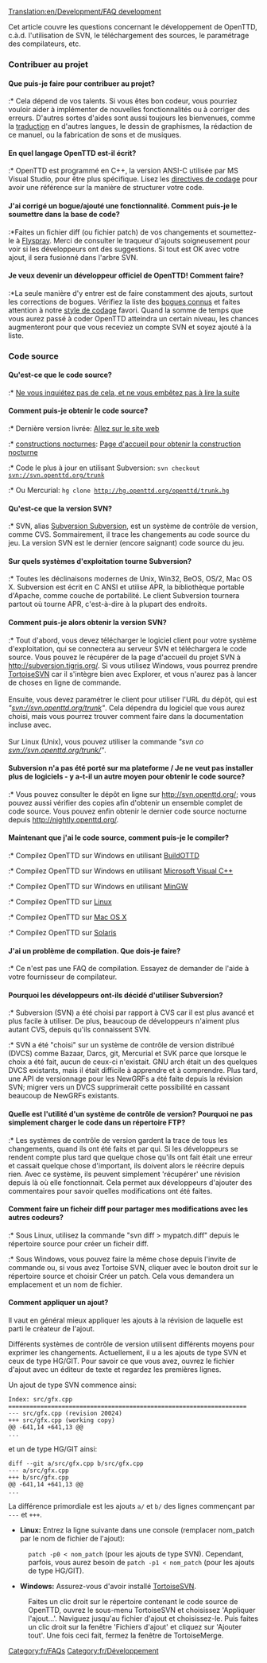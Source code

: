 [[Translation:en/Development/FAQ development]]


Cet article couvre les questions concernant le développement de OpenTTD, c.à.d. l'utilisation de SVN, le téléchargement des sources, le paramétrage des compilateurs, etc.

===Contribuer au projet===
====Que puis-je faire pour contribuer au projet?====
:* Cela dépend de vos talents. Si vous êtes bon codeur, vous pourriez vouloir aider à implémenter de nouvelles fonctionnalités ou à corriger des erreurs. D'autres sortes d'aides sont aussi toujours les bienvenues, comme la [[fr/Archive/Community/Internationalisation|traduction]] en d'autres langues, le dessin de graphismes, la rédaction de ce manuel, ou la fabrication de sons et de musiques.

====En quel langage OpenTTD est-il écrit?====
:* OpenTTD est programmé en C++, la version ANSI-C utilisée par MS Visual Studio, pour être plus spécifique. Lisez les [[fr/Development/Style de codage|directives de codage]] pour avoir une référence sur la manière de structurer votre code.

====J'ai corrigé un bogue/ajouté une fonctionnalité. Comment puis-je le soumettre dans la base de code?====
:*Faites un fichier diff (ou fichier patch) de vos changements et soumettez-le à [http://bugs.openttd.org Flyspray]. Merci de consulter le traqueur d'ajouts soigneusement pour voir si les développeurs ont des suggestions. Si tout est OK avec votre ajout, il sera fusionné dans l'arbre SVN.

====Je veux devenir un développeur officiel de OpenTTD! Comment faire?====
:*La seule manière d'y entrer est de faire constamment des ajouts, surtout les corrections de bogues. Vérifiez la liste des [http://bugs.openttd.org/index.php?string=&project=1&type=1 bogues connus] et faites attention à notre [[fr/Development/Style de codage|style de codage]] favori. Quand la somme de temps que vous aurez passé à coder OpenTTD atteindra un certain niveau, les chances augmenteront pour que vous receviez un compte SVN et soyez ajouté à la liste.

===Code source===
====Qu'est-ce que le code source?====
:* [http://www.google.com/search?q=C%2B%2B+tutorial Ne vous inquiétez pas de cela, et ne vous embêtez pas à lire la suite]

====Comment puis-je obtenir le code source?====
:* Dernière version livrée:  [http://www.openttd.org/download-stable Allez sur le site web]
:* [[fr/Archive/Community/Construction de nuit|constructions nocturnes]]: [http://nightly.openttd.org/ Page d'accueil pour obtenir la construction nocturne]
:* Code le plus à jour en utilisant Subversion: <code>svn checkout svn://svn.openttd.org/trunk</code>
:* Ou Mercurial: <code>hg clone http://hg.openttd.org/openttd/trunk.hg</code>

====Qu'est-ce que la version SVN?====
:* SVN, alias [https://www.wikipedia.org/wiki/fr:Apache Subversion Subversion], est un système de contrôle de version, comme CVS. Sommairement, il trace les changements au code source du jeu. La version SVN est le dernier (encore saignant) code source du jeu.

====Sur quels systèmes d'exploitation tourne Subversion?====
:* Toutes les déclinaisons modernes de Unix, Win32, BeOS, OS/2, Mac OS X. Subversion est écrit en C ANSI et utilise APR, la bibliothèque portable d'Apache, comme couche de portabilité. Le client Subversion tournera partout où tourne APR, c'est-à-dire à la plupart des endroits.

====Comment puis-je alors obtenir la version SVN?====
:* Tout d'abord, vous devez télécharger le logiciel client pour votre système d'exploitation, qui se connectera au serveur SVN et téléchargera le code source. Vous pouvez le récupérer de la page d'accueil du projet SVN à http://subversion.tigris.org/. Si vous utilisez Windows, vous pourrez prendre [http://tortoisesvn.tigris.org/ TortoiseSVN] car il s'intègre bien avec Explorer, et vous n'aurez pas à lancer de choses en ligne de commande.<br><br>Ensuite, vous devez paramétrer le client pour utiliser l'URL du dépôt, qui est ''"svn://svn.openttd.org/trunk"''. Cela dépendra du logiciel que vous aurez choisi, mais vous pourrez trouver comment faire dans la documentation incluse avec.<br><br>Sur Linux (Unix), vous pouvez utiliser la commande ''"svn co svn://svn.openttd.org/trunk/"''.

====Subversion n'a pas été porté sur ma plateforme / Je ne veut pas installer plus de logiciels - y a-t-il un autre moyen pour obtenir le code source?====
:* Vous pouvez consulter le dépôt en ligne sur http://svn.openttd.org/; vous pouvez aussi vérifier des copies afin d'obtenir un ensemble complet de code source. Vous pouvez enfin obtenir le dernier code source nocturne depuis http://nightly.openttd.org/.

====Maintenant que j'ai le code source, comment puis-je le compiler?====
:* Compilez OpenTTD sur Windows en utilisant [[fr/Archive/Community/BuildOTTD|BuildOTTD]]
:* Compilez OpenTTD sur Windows en utilisant [[:Category:fr/Microsoft Visual C++|Microsoft Visual C++]]
:* Compilez OpenTTD sur Windows en utilisant [[fr/Compiler sur MinGW|MinGW]]
:* Compilez OpenTTD sur [[fr/Archive/Compilation and Ports/Linux|Linux]]
:* Compilez OpenTTD sur [[fr/Compiler sur Mac|Mac OS X]]
:* Compilez OpenTTD sur [[fr/Archive/Compilation and Ports/Compiler sur Solaris|Solaris]]

====J'ai un problème de compilation. Que dois-je faire?====
:* Ce n'est pas une FAQ de compilation. Essayez de demander de l'aide à votre fournisseur de compilateur.

====Pourquoi les développeurs ont-ils décidé d'utiliser Subversion?====
:* Subversion (SVN) a été choisi par rapport à CVS car il est plus avancé et plus facile à utiliser. De plus, beaucoup de développeurs n'aiment plus autant CVS, depuis qu'ils connaissent SVN.
:* SVN a été "choisi" sur un système de contrôle de version distribué (DVCS) comme Bazaar, Darcs, git, Mercurial et SVK parce que lorsque le choix a été fait, aucun de ceux-ci n'existait. GNU arch était un des quelques DVCS existants, mais il était difficile à apprendre et à comprendre. Plus tard, une API de versionnage pour les NewGRFs a été faite depuis la révision SVN; migrer vers  un DVCS supprimerait cette possibilité en cassant beaucoup de NewGRFs existants.

====Quelle est l'utilité d'un système de contrôle de version? Pourquoi ne pas simplement charger le code dans un répertoire FTP?====
:* Les systèmes de contrôle de version gardent la trace de tous les changements, quand ils ont été faits et par qui. Si les développeurs se rendent compte plus tard que quelque chose qu'ils ont fait était une erreur et cassait quelque chose d'important, ils doivent alors le réécrire depuis rien. Avec ce système, ils peuvent simplement 'récupérer' une révision depuis là où elle fonctionnait. Cela permet aux développeurs d'ajouter des commentaires pour savoir quelles modifications ont été faites.

====Comment faire un ficheir diff pour partager mes modifications avec les autres codeurs?====
:* Sous Linux, utilisez la commande "svn diff > mypatch.diff" depuis le répertoire source pour créer un ficheir diff.
:* Sous Windows, vous pouvez faire la même chose depuis l'invite de commande ou, si vous avez Tortoise SVN, cliquer avec le bouton droit sur le répertoire source et choisir Créer un patch. Cela vous demandera un emplacement et un nom de fichier.

====Comment appliquer un ajout?====
Il vaut en général mieux appliquer les ajouts à la révision de laquelle est parti le créateur de l'ajout.

Différents systèmes de contrôle de version utilisent différents moyens pour exprimer les changements. Actuellement, il u a les ajouts de type SVN et ceux de type HG/GIT.
Pour savoir ce que vous avez, ouvrez le fichier d'ajout avec un éditeur de texte et regardez les premières lignes.

Un ajout de type SVN commence ainsi:
<pre>
Index: src/gfx.cpp
===================================================================
--- src/gfx.cpp (revision 20024)
+++ src/gfx.cpp (working copy)
@@ -641,14 +641,13 @@
...
</pre>

et un de type HG/GIT ainsi:
<pre>
diff --git a/src/gfx.cpp b/src/gfx.cpp
--- a/src/gfx.cpp
+++ b/src/gfx.cpp
@@ -641,14 +641,13 @@
...
</pre>
La différence primordiale est les ajouts <code>a/</code> et <code>b/</code> des lignes commençant par <code>---</code> et <code>+++</code>.


*'''Linux:''' Entrez la ligne suivante dans une console (remplacer nom_patch par le nom de fichier de l'ajout):
:<code>patch -p0 < nom_patch</code> (pour les ajouts de type SVN). Cependant, parfois, vous aurez besoin de <code>patch -p1 < nom_patch</code> (pour les ajouts de type HG/GIT).
 
*'''Windows:''' Assurez-vous d'avoir installé [http://tortoisesvn.tigris.org TortoiseSVN].
{{fr/Avertissement| TortoiseSVN ne peut gérer que les ajouts de type SVN; il '''NE PEUT PAS''' traiter les ajouts de type HG/GIT!!}}
:Faites un clic droit sur le répertoire contenant le code source de OpenTTD, ouvrez le sous-menu TortoiseSVN et choisissez 'Appliquer l'ajout...'. Naviguez jusqu'au fichier d'ajout et choisissez-le. Puis faites un clic droit sur la fenêtre 'Fichiers d'ajout' et cliquez sur 'Ajouter tout'. Une fois ceci fait, fermez la fenêtre de TortoiseMerge.

[[Category:fr/FAQs]]
[[Category:fr/Développement]]